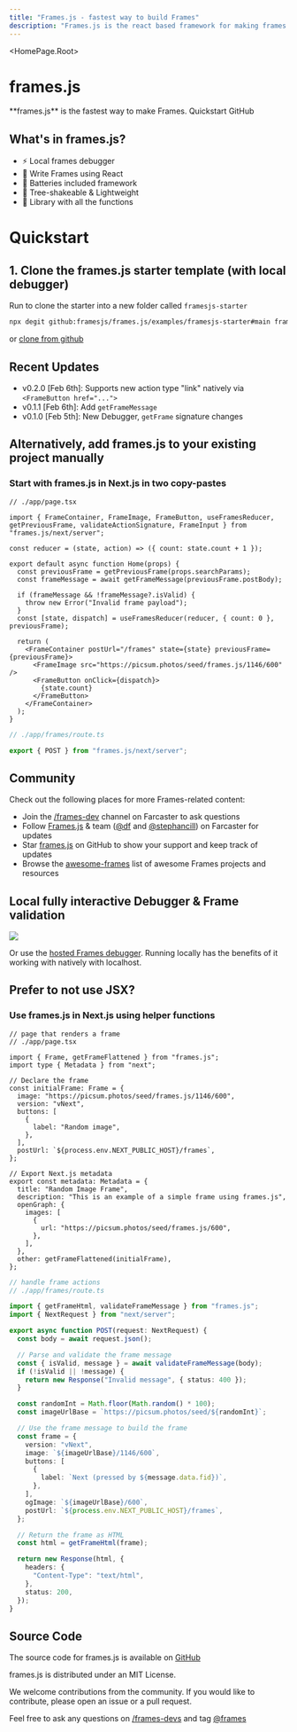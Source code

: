 ```yaml
---
title: "Frames.js - fastest way to build Frames"
description: "Frames.js is the react based framework for making frames. Debugger included."
---
```



<HomePage.Root>
  <h1 className='vocs_HomePage_title'>frames.js</h1>
  <HomePage.InstallPackage name="frames.js" type="install" />
  <HomePage.Description>**frames.js** is the fastest way to make Frames.</HomePage.Description>
  <HomePage.Buttons>
    <HomePage.Button href="#quickstart" variant="accent">Quickstart</HomePage.Button>
    <HomePage.Button href="https://github.com/framesjs/frames.js">GitHub</HomePage.Button>
  </HomePage.Buttons>
</HomePage.Root>

## What's in frames.js?

- ⚡️ Local frames debugger
- 🥳 Write Frames using React
- 🔋 Batteries included framework
- 🌴 Tree-shakeable & Lightweight
- 🚀 Library with all the functions

# Quickstart

## 1. Clone the frames.js starter template (with local debugger)

Run to clone the starter into a new folder called `framesjs-starter`
```bash
npx degit github:framesjs/frames.js/examples/framesjs-starter#main framesjs-starter
```
or [clone from github](https://github.com/framesjs/frames.js/tree/main/examples/framesjs-starter)

## Recent Updates

- v0.2.0 [Feb 6th]: Supports new action type "link" natively via `<FrameButton href="...">`
- v0.1.1 [Feb 6th]: Add `getFrameMessage`
- v0.1.0 [Feb 5th]: New Debugger, `getFrame` signature changes

## Alternatively, add frames.js to your existing project manually

### Start with frames.js in Next.js in two copy-pastes

```tsx filename="// ./app/page.tsx"
// ./app/page.tsx

import { FrameContainer, FrameImage, FrameButton, useFramesReducer, getPreviousFrame, validateActionSignature, FrameInput } from "frames.js/next/server";

const reducer = (state, action) => ({ count: state.count + 1 });

export default async function Home(props) {
  const previousFrame = getPreviousFrame(props.searchParams);
  const frameMessage = await getFrameMessage(previousFrame.postBody);

  if (frameMessage && !frameMessage?.isValid) {
    throw new Error("Invalid frame payload");
  }
  const [state, dispatch] = useFramesReducer(reducer, { count: 0 }, previousFrame);

  return (
    <FrameContainer postUrl="/frames" state={state} previousFrame={previousFrame}>
      <FrameImage src="https://picsum.photos/seed/frames.js/1146/600" />
      <FrameButton onClick={dispatch}>
        {state.count}
      </FrameButton>
    </FrameContainer>
  );
}

```

```ts filename="./app/frames/route.ts"
// ./app/frames/route.ts

export { POST } from "frames.js/next/server";
```

## Community

Check out the following places for more Frames-related content:

- Join the [/frames-dev](https://warpcast.com/~/channel/frames-devs) channel on Farcaster to ask questions
- Follow [Frames.js](https://warpcast.com/frames) & team ([@df](https://warpcast.com/df) and [@stephancill](https://warpcast.com/stephancill)) on Farcaster for updates
- Star [frames.js](https://github.com/framesjs/frames.js) on GitHub to show your support and keep track of updates
- Browse the [awesome-frames](https://github.com/davidfurlong/awesome-frames) list of awesome Frames projects and resources

## Local fully interactive Debugger & Frame validation

![](/debugging.png)

Or use the [hosted Frames debugger](https://debugger.framesjs.org/debug). Running locally has the benefits of it working with natively with localhost.

## Prefer to not use JSX? 
### Use frames.js in Next.js using helper functions

```tsx filename="./app/page.tsx"
// page that renders a frame
// ./app/page.tsx

import { Frame, getFrameFlattened } from "frames.js";
import type { Metadata } from "next";

// Declare the frame
const initialFrame: Frame = {
  image: "https://picsum.photos/seed/frames.js/1146/600",
  version: "vNext",
  buttons: [
    {
      label: "Random image",
    },
  ],
  postUrl: `${process.env.NEXT_PUBLIC_HOST}/frames`,
};

// Export Next.js metadata
export const metadata: Metadata = {
  title: "Random Image Frame",
  description: "This is an example of a simple frame using frames.js",
  openGraph: {
    images: [
      {
        url: "https://picsum.photos/seed/frames.js/600",
      },
    ],
  },
  other: getFrameFlattened(initialFrame),
};
```

```ts filename="app/frames/route.ts"
// handle frame actions
// ./app/frames/route.ts

import { getFrameHtml, validateFrameMessage } from "frames.js";
import { NextRequest } from "next/server";

export async function POST(request: NextRequest) {
  const body = await request.json();

  // Parse and validate the frame message
  const { isValid, message } = await validateFrameMessage(body);
  if (!isValid || !message) {
    return new Response("Invalid message", { status: 400 });
  }

  const randomInt = Math.floor(Math.random() * 100);
  const imageUrlBase = `https://picsum.photos/seed/${randomInt}`;

  // Use the frame message to build the frame
  const frame = {
    version: "vNext",
    image: `${imageUrlBase}/1146/600`,
    buttons: [
      {
        label: `Next (pressed by ${message.data.fid})`,
      },
    ],
    ogImage: `${imageUrlBase}/600`,
    postUrl: `${process.env.NEXT_PUBLIC_HOST}/frames`,
  };

  // Return the frame as HTML
  const html = getFrameHtml(frame);

  return new Response(html, {
    headers: {
      "Content-Type": "text/html",
    },
    status: 200,
  });
}
```

## Source Code

The source code for frames.js is available on [GitHub](https://github.com/framesjs/frames.js)

frames.js is distributed under an MIT License.

We welcome contributions from the community. If you would like to contribute, please open an issue or a pull request.

Feel free to ask any questions on [/frames-devs](https://warpcast.com/~/channel/frames-devs) and tag [@frames](https://warpcast.com/frames)
